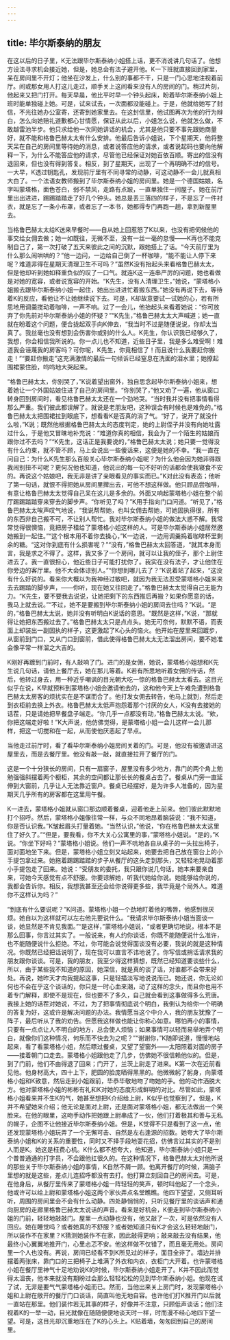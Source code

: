 ```yaml
---
---
---
```

title: 毕尔斯泰纳的朋友
---




在这以后的日子里，K无法跟毕尔斯泰纳小姐搭上话，更不消说讲几句话了。他想方设法寻求机会接近她，但是，她总会有法子避开他。K一下班就直接回到家里，呆在房间里不开灯；他坐在沙发上，什么别的事都不干，只是一门心思地注视着前厅。间或那女用人打这儿走过，顺手关上这间看来没有人的房间的门。稍过片刻，他起来又把门打开。每天早晨，他比平时早一个钟头起床，盼着毕尔斯泰纳小姐上班时能单独碰上她。可是，试来试去，一次面都没能碰上。于是，他就给她写了封信，不光往她办公室寄，还寄到她家里去。在这封信里，他试图再次为他的行为辩白，怎么向她赔礼道歉都心甘情愿，保证从此以后，小姐怎么说，他就怎么做，不敢越雷池半步。他只求给他一次同她讲话的机会，尤其是他只要不事先跟她商量好，就不能和格鲁巴赫太太有什么安排。他最后告诉小姐说，下个星期天，他将整天呆在自己的房间里等待她的消息，或者说答应他的请求，或者说起码也要向他解释一下，为什么不能答应他的请求，尽管他已经保证对她百依百顺。寄出的信没有退回来，但也没有得到答复。相反，到了星期天，出现了一个再明确不过的信号。一大早，K透过钥匙孔，发现前厅里有不同寻常的动静，可这动静不一会儿就真相大白了。一个法语女教师搬到了毕尔斯泰纳小姐的房间里。她是一个德国姑娘，名字叫蒙塔格，面色苍白，弱不禁风，走路有点跛，一直单独住一间屋子。她在前厅里出出进进，踢踢踏踏走了好几个钟头。她总是丢三落四的样子，不是忘了一件衬衣，就是忘了一条小布罩，或者忘了一本书，她都得专门再跑一趟，拿到新屋里去。

当格鲁巴赫太太给K送来早餐时——自从她上回惹怒了K以来，也没有把伺候他的事交给女佣去做；她一如既往，无微不至，没有一丝一毫的怠慢——K再也不能克制自己了，第一次打破了五天来彼此之间的沉默，跟她搭上了话。“今天前厅里为什么那么闹哄哄的？”他一边问，一边给自己倒了一杯咖啡，“能不能让人停下来呢？难道非得在星期天清理卫生不可吗？”虽然K没有抬起头来看格鲁巴赫太太，但是他却听到她如释重负似的叹了一口气。就连K这一连串严厉的问题，她也看做是对她的宽容，或者说宽容的开始。“K先生，没有人清理卫生，”她说，“蒙塔格小姐搬去跟毕尔斯泰纳小姐一起住，她出出进进忙着搬东西。”她没有再说下去，等待着K的反应，看他让不让她继续说下去。可是，K却故意要试一试她的心，若有所思地用调羹搅动着咖啡，一声不响。过了一会儿，他抬起头来看着她说：“你可放弃了你先前对毕尔斯泰纳小姐的怀疑？”“K先生，”格鲁巴赫太太大声喊道；她一直就在盼着这个问题，便合拢起双手向K伸去，“我当时不过是随便说说，你却太当真了。我丝毫也没有想到会伤害你或别的什么人。K先生，你认识我已经够久了，我想，你会相信我所说的。你一点儿也不知道，近些日子里，我是多么难受啊！难道我会诬蔑我的房客吗？可你呢，K先生，你竟相信了！而且说什么我要赶你搬走！”“要赶你搬走”这充满激情的最后一句倾诉已经窒息在洗面的泪水里；她撩起围裙蒙住脸，呜呜地大哭起来。

“格鲁巴赫太太，你别哭了，”K说着望出窗外，独自思念起毕尔斯泰纳小姐来，想着她让一个外国姑娘住进了自己的房间里。“你别哭了，”他又劝了一遍，他从窗口转身回到房间时，看见格鲁巴赫太太还在一个劲地哭。“当时我并没有把事情看得那么严重。我们彼此都误解了。就说是老朋友吧，这种误会有时候也是难免的。”格鲁巴赫太太把围裙拉到眼底下，想看看K是否真的消了气。“好了，说开了就没什么啦，”K说；既然他根据格鲁巴赫太太的态度判定，她的上尉侄子并没有向她吐露过什么，于是他又冒昧地补充说：“难道你真的相信，我会为了一个陌生的姑娘而跟你过不去吗？”“K先生，这话正是我要说的，”格鲁巴赫太太说；她只要一觉得没有什么约束，就不管不顾，马上会说出一些傻话来，这便是她的不幸。“我一直在问自己：为什么K先生那么百般关心毕尔斯泰纳小姐呢？为什么他会因为她非得跟我闹别扭不可呢？更何况他也知道，他说出的每一句不好听的话都会使我寝食不安的。再说这个姑娘吧，我无非是讲了亲眼看见的事实而已。”K对此没有表态；他听了第一句话，就恨不得把她从房间里撵出去，可他不想这样做。他只顾品尝咖啡，有意让格鲁巴赫太太觉得自己呆在这儿是多余的。外面又响起蒙塔格小姐在整个前厅踢踢踏踏穿来穿去的脚步声。“你听见了吗？”K用手指向门口问道。“听见了，”格鲁巴赫太太唉声叹气地说，“我说帮帮她，也叫女佣去帮她，可她固执得很，所有的东西非自己搬不可，不让别人帮忙。我对毕尔斯泰纳小姐的做法大惑不解。我常常觉得很懊恼，竟把房子租给了蒙塔格小姐这样的人。可是毕尔斯泰纳小姐居然邀她搬到一起住。”“这个根本用不着你去操心，”K一边说，一边用调羹捣着咖啡杯里剩余的糖。“这对你到底有什么损害呢？”“没有，”格鲁巴赫太太回答道，“就其本身而言，我是求之不得了。这样，我又多了一个房间，就可以让我的侄子，那个上尉住进去了。我一直很担心，他近些日子可能打扰你了。我实在没有法子，才让他住在你旁边的客厅里。他不大会体谅别人。”“你想到哪儿去了？”K说着站了起来，“这没有什么好说的。看来你大概以为我神经过敏吧，就因为我无法忍受蒙塔格小姐来来去去踢踏的脚步声，——你听，现在她又往回走了。”格鲁巴赫太太觉得自己无能为力。“K先生，要不要我去说说，让她把剩下的东西推后再搬？如果你愿意的话，我马上就去说。”“不过，她不是要搬到毕尔斯泰纳小姐的房间去住吗？”K说。“是的，”格鲁巴赫太太说，她并没有听明白K说话的意思。“既然是这样，”K说，“那就得让她把东西搬过去了。”格鲁巴赫太太只是点点头。她无可奈何，默默不语，而表面上却装出一副固执的样子，这更激起了K心头的恼火。他开始在屋里来回踱步，从窗前到门口，又从门口到窗前，借此使得格鲁巴赫太太无法溜出房间，要不她准会像平常一样溜之大吉的。

K刚好再踱到门前时，有人敲响了门。进门的是女佣，她说，蒙塔格小姐想和K先生说几句话，请他上餐厅去，她在那儿等着。K若有所思地听着女佣的传话，然后，他转过身去，用一种近乎嘲讽的目光朝大吃一惊的格鲁巴赫太太看去。这目光似乎在说，K早就预料到蒙塔格小姐会邀请他去的，这和他今天上午难免遭到格鲁巴赫太太房客的烦扰实在是不谋而合了。他打发女佣去转告，他马上就到，然后走到衣柜前去换上外衣。格鲁巴赫太太低声抱怨着那个讨厌的女人，K没有去接她的话茬，只是请她把早餐盘子端走。“你几乎一点都没有动，”格鲁巴赫太太说。“欸，你把这端走好啦！”K大声说，他仿佛觉得，是蒙塔格小姐一会儿这样一会儿那样，把这一切搅和在一起，从而使他厌恶起了早点。

当他走过前厅时，看了看毕尔斯泰纳小姐房间关着的门。可是，他没有被邀请进这屋里去，而是去餐厅里。他没有敲一敲，就直接拉开了餐厅的门。

这是一个十分狭长的房间，只有一扇窗子，屋里没有多少地方，靠门的两个角上勉勉强强斜摆着两个橱柜，其余的空间都让那长长的餐桌占去了。餐桌从门旁一直延伸到大窗前，几乎让人无法靠近窗户。餐桌已经摆好，是为许多人准备的，因为星期天几乎所有的房客都在这里用午餐。

K一进去，蒙塔格小姐就从窗口那边顺着餐桌，迎着他走上前来。他们彼此默默地打个招呼。然后，蒙塔格小姐像往常一样，与众不同地昂着脑袋说：“我不知道，你是否认识我。”K皱起眉头打量着她。“当然认识，”他说，“你在格鲁巴赫太太这里住了好久了。”“但是，要我看，你不大关心公寓里的事，”蒙塔格小姐说。“是的，”K说。“你坐下好吗？”蒙塔格小姐说。他们一声不吭地各自从桌子的一头拉出椅子，面对面地坐下来。但是，蒙塔格小姐立刻又站起来，她要去把自己放在窗台上的小手提包拿过来。她拖着踢踢踏踏的步子从餐厅的这头走到那头，又轻轻地晃动着那小手提包走了回来。她说：“受朋友的委托，我只跟你说几句话。她本来要亲自来，可她今天感觉有点不舒服。你要谅解她，听我代她给你说。她能够给你说的，我都会告诉你。相反，我想我甚至还会给你说得更多些，我毕竟是个局外人。难道你不这样认为吗？”

“到底有什么要说呢？”K问道。蒙塔格小姐一个劲地盯着他的嘴唇，他感到很厌烦。她自以为这样就可以左右他先要说什么。“我请求毕尔斯泰纳小姐当面谈一谈，她显然是不肯见我面。”“是这样，”蒙塔格小姐说，“或者更确切地说，根本不是那么回事，你言过其实了。一般说来，有人约你谈话，你既不能随便说什么准许，也不能随便说什么拒绝。不过，你可能会说觉得面谈没有必要，我说的就是这种情况。你既然已经把话说明了，现在我可以直言不讳地说了。你写信或捎话请求我的朋友跟你谈谈。可是，我的朋友，我至少得这样猜想，既然已经知道要谈些什么，所以，由于某些我不知道的原因，她深信，就是真的谈了话，对谁都不会带来好处。再说，她昨天才向我提起这事，只是轻描淡写地说说而已。她还说，你无论如何也不会在乎这个谈话的，你只是一时心血来潮，动了这样的念头，而且你也用不着专门解释，即使不是现在，但也要不了多久，自己就会看到这事做得多么荒唐。我接上她的话茬对她说，不过，为了把事情彻底说个明白，我倒认为给你一个明确的答复为好，这或许是解决问题的办法。我情愿当这个中介人，我的朋友犹豫了一阵子，最后听从了我的劝告。但愿我这样做也能让你称心如意。哪怕再小的事情，只要有一点点让人不明白的地方，总会使人烦恼；如果事情可以轻而易举地弄个明白，就像你们这种情况，何乐而不快去为之呢？”“谢谢你，”K随即说道，慢慢地站起来，看了看蒙塔格小姐，然后瞟过餐桌，又望了望窗外——太阳照着对面的房子——接着朝门口走去。蒙塔格小姐跟他走了几步，仿佛她不很信赖他似的。但是，到了门前，他们不由得退了回来；门开了，兰茨上尉走了进来。K第一次在近前看见他。他身材高大，四十上下，肥圆的脸庞晒得黑黑的。他微微躬了躬身，向蒙塔格小姐和K致意，然后走到小姐跟前，毕恭毕敬地吻了吻她的手。他的动作洒脱大方。他对蒙塔格小姐的彬彬有礼和K对她的态度形成鲜明的对比。尽管如此，蒙塔格小姐看来并不生K的气，她甚至想把K介绍给上尉，K似乎也觉察到了。但是，K并不希望她来介绍；他无论是面对上尉，还是面对蒙塔格小姐，都无法做出一个笑脸来。在他的眼里，这吻手动作把她跟上尉串成了一伙，他们打着极其和善与无私的幌子，企图不让他接近毕尔斯泰纳小姐。但是，K觉得不只是看到了这一点，他还发现蒙塔格小姐玩弄了一个无懈可击、自然是左右逢源的招数。她夸大了毕尔斯泰纳小姐和K的关系的重要性，同时又不择手段地耍花招，仿佛言过其实的不是别人而是K。她这是枉费心机。K什么都不想夸大，他知道，毕尔斯泰纳小姐只是一个普普通通的打字员，不会跟他扛很久的。在这种情况下，格鲁巴赫太太对他所说的那些关于毕尔斯泰纳小姐的事情，K自然不屑一顾。他离开餐厅的时候，满脑子里想的就是这些，差点儿连招呼都没有去打。他打算立刻回自己的房间去。可是，在他身后，从餐厅里传来了蒙塔格小姐一阵轻轻的笑声，顿时叫他起了一个念头，他或许可以给上尉和蒙塔格小姐这两个家伙弄点名堂瞧瞧。他四下望望，又侧耳听听，周围的房间里会不会有什么动静。四处静悄悄的，只听见餐厅里的谈话声和通向厨房的走廊里格鲁巴赫太太说话的声音。看来是好机会，K便走到毕尔斯泰纳小姐的门前，轻轻地敲敲门。屋里一点动静也没有，他又敲了一次，可是依然没有人回应。她在睡觉吗？或者她真的不舒服？或者她知道只有K才会这么轻轻地敲门，所以装作不在家里？K猜测她装作不在家，因此敲得更响；敲来敲去没有结果，他最终小心翼翼地推开门，心里忐忑不安。他这样做不仅错了，而且毫无用处。房间里一个人也没有。再说，房间已经看不到K所见过的样子，面目全非了。墙边并排摆着两张床，靠门口的三把椅子上堆满了外衣和内衣，衣柜门大开着。也许蒙塔格小姐在餐厅里神气十足地劝说K的时候，毕尔斯泰纳小姐走开了。K并不因此而觉得太沮丧，他本来就没有期盼过会那么轻轻松松的见到毕尔斯泰纳小姐。他现在试了试，无非是要气气蒙塔格小姐而已。然而，当他出来关上房门时，发现蒙塔格小姐和上尉在敞开的餐厅门口谈话，简直叫他无地自容。也许他们打K推开门以后就一直站在那里。他们装作若无其事的样子，好像并不注意，只顾低声谈话；他们注视着K的一举一动，目光就像在随随便便地谈天时一样，时而漫不经心地四下望一望。可是，这目光却沉重地压在了K的心头上。K贴着墙，匆匆回到自己的房间里。